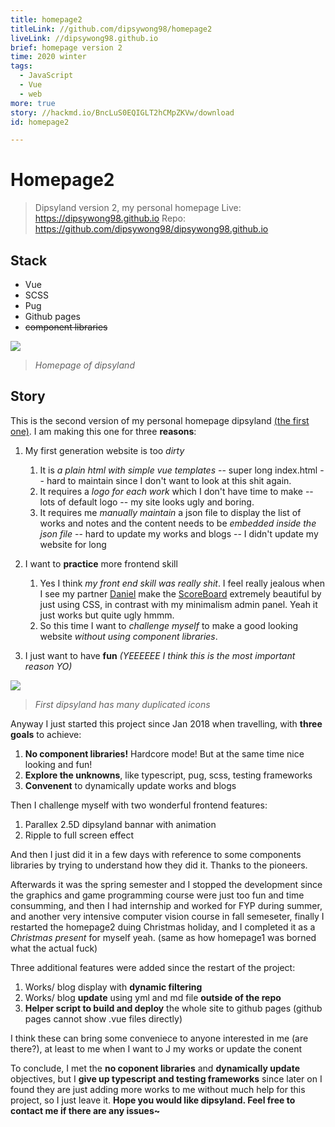 ```yaml
---
title: homepage2
titleLink: //github.com/dipsywong98/homepage2
liveLink: //dipsywong98.github.io
brief: homepage version 2
time: 2020 winter
tags:
  - JavaScript
  - Vue
  - web
more: true
story: //hackmd.io/BncLuS0EQIGLT2hCMpZKVw/download
id: homepage2

---
```


# Homepage2
> Dipsyland version 2, my personal homepage
> Live: https://dipsywong98.github.io
> Repo: https://github.com/dipsywong98/dipsywong98.github.io

## Stack
- Vue
- SCSS
- Pug
- Github pages
- ~~component libraries~~

![](https://i.imgur.com/OKBKjZp.png)
> _Homepage of dipsyland_


## Story

This is the second version of my personal homepage dipsyland [(the first one)](//dipsywong98.github.io/homepage1). I am making this one for three **reasons**:

1. My first generation website is too _dirty_
    1.  It is _a plain html with simple vue templates_
        --  super long index.html
        --  hard to maintain since I don't want to look at this shit again.
    3.  It requires a _logo for each work_ which I don't have time to make
        --  lots of default logo
        --  my site looks ugly and boring.
    5.  It requires me _manually maintain_ a json file to display the list of works and notes and the content needs to be _embedded inside the json file_ 
        -- hard to update my works and blogs
        -- I didn't update my website for long

2. I want to **practice** more frontend skill
    1. Yes I think _my front end skill was really shit_. I feel really jealous when I see my partner [Daniel](//github.com/danvim) make the [ScoreBoard](https://scoreboard-d.firebaseapp.com/) extremely beautiful by just using CSS, in contrast with my minimalism admin panel. Yeah it just works but quite ugly hmmm.
    2. So this time I want to _challenge myself_ to make a good looking website _without using component libraries_.

3. I just want to have **fun**
    _(YEEEEEE I think this is the most important reason YO)_

![](https://i.imgur.com/fxc9ImO.png)
> _First dipsyland has many duplicated icons_

Anyway I just started this project since Jan 2018 when travelling, with **three goals** to achieve:

1. **No component libraries!** Hardcore mode! But at the same time nice looking and fun!
2. **Explore the unknowns**, like typescript, pug, scss, testing frameworks
3. **Convenent** to dynamically update works and blogs

Then I challenge myself with two wonderful frontend features:

1. Parallex 2.5D dipsyland bannar with animation
2. Ripple to full screen effect

And then I just did it in a few days with reference to some components libraries by trying to understand how they did it. Thanks to the pioneers.

Afterwards it was the spring semester and I stopped the development since the graphics and game programming course were just too fun and time consumming, and then I had internship and worked for FYP during summer, and another very intensive computer vision course in fall semeseter, finally I restarted the homepage2 duing Christmas holiday, and I completed it as a _Christmas present_ for myself yeah. (same as how homepage1 was borned what the actual fuck)

Three additional features were added since the restart of the project:

1. Works/ blog display with **dynamic filtering**
2. Works/ blog **update** using yml and md file **outside of the repo**
3. **Helper script to build and deploy** the whole site to github pages (github pages cannot show .vue files directly)

I think these can bring some conveniece to anyone interested in me (are there?), at least to me when I want to J my works or update the conent

To conclude, I met the **no coponent libraries** and **dynamically update** objectives, but I **give up typescript and testing frameworks** since later on I found they are just adding more works to me without much help for this project, so I just leave it. **Hope you would like dipsyland. Feel free to contact me if there are any issues~**
    